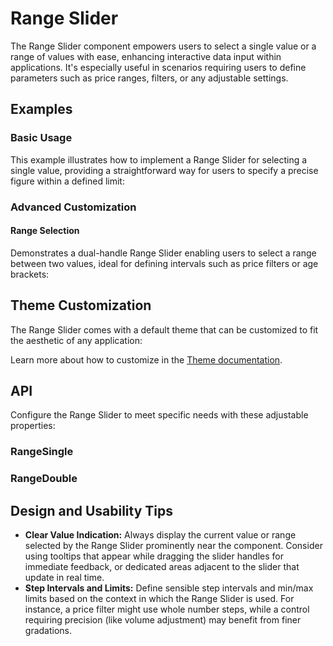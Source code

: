 
<Meta of={RangeStories} />

# Range Slider
The Range Slider component empowers users to select a single value or a range of values with ease, enhancing interactive data input within applications.
It's especially useful in scenarios requiring users to define parameters such as price ranges, filters, or any adjustable settings.
## Examples
### Basic Usage
This example illustrates how to implement a Range Slider for selecting a single value, providing a straightforward way for users to specify a precise figure within a defined limit:
<Canvas sourceState="shown" of={RangeStories.Single}/>

### Advanced Customization
#### Range Selection
Demonstrates a dual-handle Range Slider enabling users to select a range between two values, ideal for defining intervals such as price filters or age brackets:
<Canvas sourceState="shown" of={RangeStories.Double} />

## Theme Customization
The Range Slider comes with a default theme that can be customized to fit the aesthetic of any application:

<ThemeRender theme={rangeTheme} />

Learn more about how to customize in the [Theme documentation](/theme/getting-started).

## API
Configure the Range Slider to meet specific needs with these adjustable properties:
### RangeSingle
<PropsTable name="RangeSingle" />

### RangeDouble
<PropsTable name="RangeDouble" />

## Design and Usability Tips

- **Clear Value Indication:** Always display the current value or range selected by the Range Slider prominently near the component. Consider using tooltips that appear while dragging the slider handles for immediate feedback, or dedicated areas adjacent to the slider that update in real time.
- **Step Intervals and Limits:** Define sensible step intervals and min/max limits based on the context in which the Range Slider is used. For instance, a price filter might use whole number steps, while a control requiring precision (like volume adjustment) may benefit from finer gradations.
